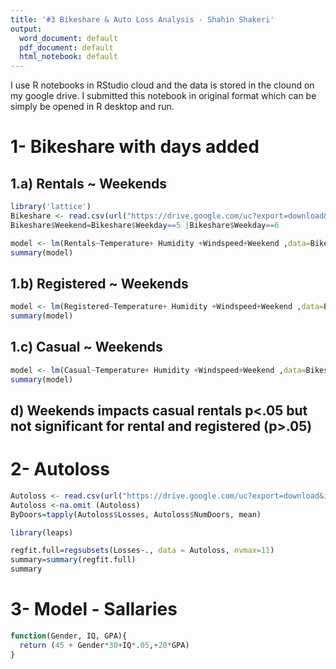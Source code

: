 ```yaml
---
title: '#3 Bikeshare & Auto Loss Analysis - Shahin Shakeri'
output:
  word_document: default
  pdf_document: default
  html_notebook: default
---
```


I use R notebooks in RStudio cloud and the data is stored in the clound on my google drive. I submitted this notebook in original format which can be simply be opened in R desktop and run.

# 1- Bikeshare with days added

## 1.a) Rentals ~ Weekends
```r
library('lattice')
Bikeshare <- read.csv(url("https://drive.google.com/uc?export=download&id=1QwGCiIbESsE1RVjhKu9nivgvfyYFewDG"),na.strings = '?')
Bikeshare$Weekend=Bikeshare$Weekday==5 |Bikeshare$Weekday==6

```
```r

model <- lm(Rentals~Temperature+ Humidity +Windspeed+Weekend ,data=Bikeshare)
summary(model)
```
## 1.b) Registered ~ Weekends
```r

model <- lm(Registered~Temperature+ Humidity +Windspeed+Weekend ,data=Bikeshare)
summary(model)
```
## 1.c) Casual ~ Weekends
```r

model <- lm(Casual~Temperature+ Humidity +Windspeed+Weekend ,data=Bikeshare)
summary(model)
```


## d) Weekends impacts casual rentals p<.05 but not significant for rental and registered (p>.05)

# 2- Autoloss
```r
Autoloss <- read.csv(url("https://drive.google.com/uc?export=download&id=1-QuNWq7k4w3c8kBJ8BedIK1m-cpwORiV"),na.strings = '?')
Autoloss <-na.omit (Autoloss)
ByDoors=tapply(Autoloss$Losses, Autoloss$NumDoors, mean)
```
```r
library(leaps)

regfit.full=regsubsets(Losses~., data = Autoloss, nvmax=11)
summary=summary(regfit.full)
summary
```

# 3- Model - Sallaries
```r
function(Gender, IQ, GPA){
  return (45 + Gender*30+IQ*.05,+20*GPA)
}
```